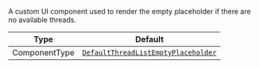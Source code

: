 A custom UI component used to render the empty placeholder if there are no available threads.

| Type          | Default                                                                                                                                  |
| ------------- | ---------------------------------------------------------------------------------------------------------------------------------------- |
| ComponentType | [`DefaultThreadListEmptyPlaceholder`](https://github.com/GetStream/stream-chat-react-native/blob/main/package/src/components/ThreadList/ThreadList.tsx) |
